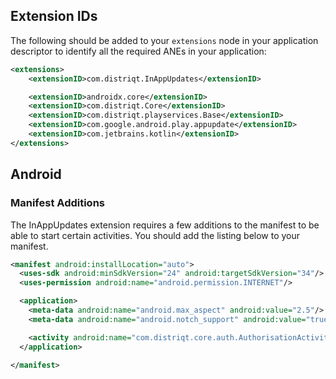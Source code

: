 
## Extension IDs

The following should be added to your `extensions` node in your application descriptor to identify all the required ANEs in your application:

```xml
<extensions>
    <extensionID>com.distriqt.InAppUpdates</extensionID>

    <extensionID>androidx.core</extensionID>
    <extensionID>com.distriqt.Core</extensionID>
    <extensionID>com.distriqt.playservices.Base</extensionID>
    <extensionID>com.google.android.play.appupdate</extensionID>
    <extensionID>com.jetbrains.kotlin</extensionID>
</extensions>
```


## Android 

### Manifest Additions

The InAppUpdates extension requires a few additions to the manifest to be able to start certain activities. You should add the listing below to your manifest.


```xml
<manifest android:installLocation="auto">
  <uses-sdk android:minSdkVersion="24" android:targetSdkVersion="34"/>
  <uses-permission android:name="android.permission.INTERNET"/>

  <application>
    <meta-data android:name="android.max_aspect" android:value="2.5"/>
    <meta-data android:name="android.notch_support" android:value="true"/>

    <activity android:name="com.distriqt.core.auth.AuthorisationActivity" android:exported="false" android:theme="@android:style/Theme.Translucent.NoTitleBar"/>
  </application>

</manifest>
```




